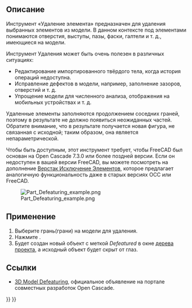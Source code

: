 <languages/>

{{Docnav/ru
|[[Part_CheckGeometry/ru|Проверка геометрии]]
|[[Part_Import/ru|Импорт]]
|[[Part_Workbench/ru|Деталь]]
|IconL=Part_CheckGeometry.svg
|IconR=Part_Import.svg
|IconC=Workbench_Part.svg
}}

{{GuiCommand
|Name/ru=Удаление элемента
|Name=Part_Defeaturing
|MenuLocation=Деталь → Удаление элемента
|Workbenches=[[Part_Workbench/ru|Деталь]]
|Version=0.18
|SeeAlso=[[Defeaturing_Workbench/ru|Верстак Исключение элементов]], [[Macro_Parametric_Defeaturing/ru|Макрос параметрического исключения]]
}}

<span id="Description"></span>
==Описание==

Инструмент «Удаление элемента» предназначен для удаления выбранных элементов из модели. В данном контексте под элементами понимаются отверстия, выступы, пазы, фаски, галтели и т. д., имеющиеся на модели.

Инструмент Удаления может быть очень полезен в различных ситуациях:

* Редактирование импортированного твёрдого тела, когда история операций недоступна.
* Исправление дефектов в модели, например, заполнение зазоров, отверстий и т. д.
* Упрощение модели для численного анализа, отображения на мобильных устройствах и т. д.

Удаленные элементы заполняются продолжением соседних граней, поэтому в результате не должно появиться неожиданных частей. Обратите внимание, что в результате получается новая фигура, не связанная с исходной; таким образом, она является непараметрической.

Чтобы быть доступным, этот инструмент требует, чтобы FreeCAD был основан на Open Cascade 7.3.0 или более поздней версии. Если он недоступен в вашей версии FreeCAD, вы можете посмотреть на дополнение [[Defeaturing_Workbench/ru|Верстак Исключение Элементов]], которое предлагает аналогичную функциональность даже в старых версиях OCC или FreeCAD.

[[File:Part Defeaturing example.png]]

<span id="Usage"></span>
== Применение ==

# Выберите грань(грани) на модели для удаления.
# Нажмите {{Button|[[Image:Part_Defeaturing.svg|16px]] [[Part_Defeaturing/ru|Удаление элемента]]}}.
# Будет создан новый объект с меткой ''Defeatured'' в окне [[Tree_view/ru|дерева проекта]], а исходный объект будет скрыт от глаз.

<span id="Links"></span>
== Ссылки ==

* [https://dev.opencascade.org/index.php?q=node/1211 3D Model Defeaturing], официальное объявление на портале совместных разработок Open Cascade.


{{Docnav/ru
|[[Part_CheckGeometry/ru|Проверка геометрии]]
|[[Part_Import/ru|Импорт]]
|[[Part_Workbench/ru|Деталь]]
|IconL=Part_CheckGeometry.svg
|IconR=Part_Import.svg
|IconC=Workbench_Part.svg
}}

{{Part_Tools_navi{{#translation:}}}}
{{Userdocnavi{{#translation:}}}}
